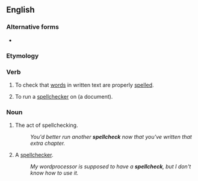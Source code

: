 {{also|spell-check|spell check}}

==English==

===Alternative forms===
* {{l|en|spell check}}

===Etymology===
{{back-form|spellchecker|lang=en}}

===Verb===
{{en-verb}}

# To check that [[word]]s in written text are properly [[spell]]ed.
# {{lb|en|transitive}} To run a [[spellchecker]] on (a document).

===Noun===
{{en-noun}}

# The act of spellchecking.
#: ''You'd better run another '''spellcheck''' now that you've written that extra chapter.''
# A [[spellchecker]].
#: ''My wordprocessor is supposed to have a '''spellcheck''', but I don't know how to use it.''